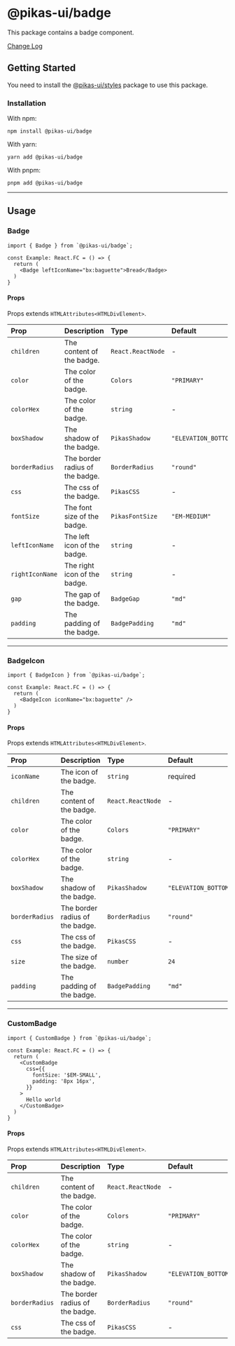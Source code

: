 

<NextSeo title="Badge" />

# @pikas-ui/badge

This package contains a badge component.

<a href="https://github.com/Achaak/pikas/blob/main/packages/ui/badge/CHANGELOG.md">
  Change Log
</a>

## Getting Started

You need to install the <a href={stylesLink}>@pikas-ui/styles</a> package to use this package.

### Installation

With npm:

```
npm install @pikas-ui/badge
```

With yarn:

```
yarn add @pikas-ui/badge
```

With pnpm:

```
pnpm add @pikas-ui/badge
```

---

## Usage

### Badge

<BadgeExample />

```tsx
import { Badge } from `@pikas-ui/badge`;

const Example: React.FC = () => {
  return (
    <Badge leftIconName="bx:baguette">Bread</Badge>
  )
}
```

#### Props

Props extends `HTMLAttributes<HTMLDivElement>`.

| Prop            | Description                     | Type              | Default                |
| :-------------- | :------------------------------ | :---------------- | :--------------------- |
| `children`      | The content of the badge.       | `React.ReactNode` | -                      |
| `color`         | The color of the badge.         | `Colors`          | `"PRIMARY"`            |
| `colorHex`      | The color of the badge.         | `string`          | -                      |
| `boxShadow`     | The shadow of the badge.        | `PikasShadow`     | `"ELEVATION_BOTTOM_1"` |
| `borderRadius`  | The border radius of the badge. | `BorderRadius`    | `"round"`              |
| `css`           | The css of the badge.           | `PikasCSS`        | -                      |
| `fontSize`      | The font size of the badge.     | `PikasFontSize`   | `"EM-MEDIUM"`          |
| `leftIconName`  | The left icon of the badge.     | `string`          | -                      |
| `rightIconName` | The right icon of the badge.    | `string`          | -                      |
| `gap`           | The gap of the badge.           | `BadgeGap`        | `"md"`                 |
| `padding`       | The padding of the badge.       | `BadgePadding`    | `"md"`                 |

---

### BadgeIcon

<BadgeIconExample />

```tsx
import { BadgeIcon } from `@pikas-ui/badge`;

const Example: React.FC = () => {
  return (
    <BadgeIcon iconName="bx:baguette" />
  )
}
```

#### Props

Props extends `HTMLAttributes<HTMLDivElement>`.

| Prop           | Description                     | Type              | Default                |
| :------------- | :------------------------------ | :---------------- | :--------------------- |
| `iconName`     | The icon of the badge.          | `string`          | required               |
| `children`     | The content of the badge.       | `React.ReactNode` | -                      |
| `color`        | The color of the badge.         | `Colors`          | `"PRIMARY"`            |
| `colorHex`     | The color of the badge.         | `string`          | -                      |
| `boxShadow`    | The shadow of the badge.        | `PikasShadow`     | `"ELEVATION_BOTTOM_1"` |
| `borderRadius` | The border radius of the badge. | `BorderRadius`    | `"round"`              |
| `css`          | The css of the badge.           | `PikasCSS`        | -                      |
| `size`         | The size of the badge.          | `number`          | `24`                   |
| `padding`      | The padding of the badge.       | `BadgePadding`    | `"md"`                 |

---

### CustomBadge

<CustomBadgeExample />

```tsx
import { CustomBadge } from `@pikas-ui/badge`;

const Example: React.FC = () => {
  return (
    <CustomBadge
      css={{
        fontSize: '$EM-SMALL',
        padding: '8px 16px',
      }}
    >
      Hello world
    </CustomBadge>
  )
}
```

#### Props

Props extends `HTMLAttributes<HTMLDivElement>`.

| Prop           | Description                     | Type              | Default                |
| :------------- | :------------------------------ | :---------------- | :--------------------- |
| `children`     | The content of the badge.       | `React.ReactNode` | -                      |
| `color`        | The color of the badge.         | `Colors`          | `"PRIMARY"`            |
| `colorHex`     | The color of the badge.         | `string`          | -                      |
| `boxShadow`    | The shadow of the badge.        | `PikasShadow`     | `"ELEVATION_BOTTOM_1"` |
| `borderRadius` | The border radius of the badge. | `BorderRadius`    | `"round"`              |
| `css`          | The css of the badge.           | `PikasCSS`        | -                      |
